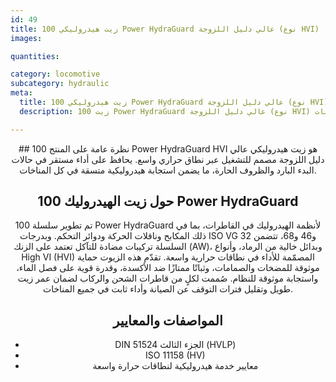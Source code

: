 ```yaml
---
id: 49
title: زيت هيدروليكي 100 Power HydraGuard عالي دليل اللزوجة (نوع HVI)
images:

quantities:

category: locomotive
subcategory: hydraulic
meta:
  title: زيت هيدروليكي 100 Power HydraGuard عالي دليل اللزوجة (نوع HVI) | زيت هيدروليكي متميز للقطارات
  description: زيت 100 Power HydraGuard عالي دليل اللزوجة (نوع HVI) هو زيت هيدروليكي عالي الأداء لأنظمة القاطرات، بما في ذلك المكابح وناقلات الحركة ودوائر التحكم. بفضل دليل اللزوجة المرتفع، يوفّر أداءً مستقرًا عبر نطاقات واسعة من درجات الحرارة، وحماية ممتازة ضد التآكل، وثباتًا ضد الأكسدة، وقدرة جيدة على فصل الماء، واستجابة موثوقة للنظام. يلبّي متطلبات DIN 51524 الجزء الثالث وISO 11158 ومعايير الخدمة الحرارية الواسعة لعمر زيت طويل وأداء يعتمد عليه.

---
```


<Header>
  ## نظرة عامة على المنتج
100 Power HydraGuard HVI هو زيت هيدروليكي عالي دليل اللزوجة
مصمم للتشغيل عبر نطاق حراري واسع. يحافظ على أداء مستقر في حالات
البدء البارد والظروف الحارة، ما يضمن استجابة هيدروليكية متسقة في كل المناخات.

  ## حول زيت الهيدروليك 100 Power HydraGuard
  تم تطوير سلسلة 100 Power HydraGuard لأنظمة الهيدروليك في القاطرات، بما في ذلك المكابح وناقلات الحركة ودوائر التحكم. وبدرجات ISO VG 32 و46 و68، تتضمن السلسلة تركيبات مضادة للتآكل تعتمد على الزنك (AW)، وبدائل خالية من الرماد، وأنواع High VI (HVI) المصمّمة للأداء في نطاقات حرارية واسعة. تقدّم هذه الزيوت حماية موثوقة للمضخات والصمامات، وثباتًا ممتازًا ضد الأكسدة، وقدرة قوية على فصل الماء، واستجابة موثوقة للنظام. صُممت لكلٍ من قاطرات الشحن والركاب لضمان عمر زيت طويل وتقليل فترات التوقف عن الصيانة وأداء ثابت في جميع المناخات.

  ## المواصفات والمعايير
  - DIN 51524 الجزء الثالث (HVLP)
  - ISO 11158 (HV)
  - معايير خدمة هيدروليكية لنطاقات حرارة واسعة

</Header>
